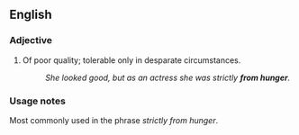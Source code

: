 ==English==

===Adjective===
{{en-adj|pos=[[from]] [[hunger]]|-}}

# Of poor quality; tolerable only in desparate circumstances.
#: ''She looked good, but as an actress she was strictly '''from hunger'''.''

===Usage notes===
Most commonly used in the phrase ''strictly from hunger''.